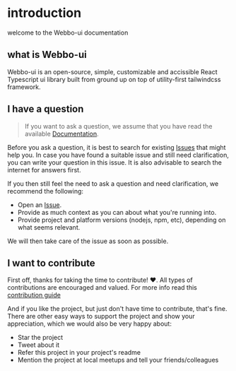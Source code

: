 # introduction

welcome to the Webbo-ui documentation

<DocHeaderLinks
  source="https://github.com/7up-charsi/webbo-ui"
  styles="https://github.com/7up-charsi/webbo-ui/tree/main/packages/core/theme"
/>

## what is Webbo-ui

Webbo-ui is an open-source, simple, customizable and accissible React Typescript ui library built from ground up on top of utility-first tailwindcss framework.

## I have a question

> If you want to ask a question, we assume that you have read the available [Documentation](/).

Before you ask a question, it is best to search for existing [Issues](https://github.com/7up-charsi/webbo-ui/issues) that might help you. In case you have found a suitable issue and still need clarification, you can write your question in this issue. It is also advisable to search the internet for answers first.

If you then still feel the need to ask a question and need clarification, we recommend the following:

- Open an [Issue](https://github.com/7up-charsi/webbo-ui/issues/new).
- Provide as much context as you can about what you're running into.
- Provide project and platform versions (nodejs, npm, etc), depending on what seems relevant.

We will then take care of the issue as soon as possible.

## I want to contribute

First off, thanks for taking the time to contribute! ❤️. All types of contributions are encouraged and valued. For more info read this [contribution guide](https://github.com/7up-charsi/webbo-ui/blob/main/CONTRIBUTING.md#i-want-to-contribute)

And if you like the project, but just don't have time to contribute, that's fine. There are other easy ways to support the project and show your appreciation, which we would also be very happy about:

- Star the project
- Tweet about it
- Refer this project in your project's readme
- Mention the project at local meetups and tell your friends/colleagues
